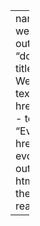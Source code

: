 ---
name: "my-website"
output_dir: "docs"
navbar:
  title: "My Website"
  left:
    - text: "About"
      href: about.html
    - text: "EvoGenLab"
      href: evogeno.html
output:
  html_document:
    theme: readable
    
---